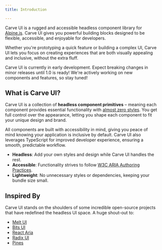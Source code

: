 ```yaml
---
title: Introduction

---
```


Carve UI is a rugged and accessible headless component library for [Alpine.js](https://alpinejs.dev/). Carve UI gives you powerful building blocks designed to be flexible, accessible, and enjoyable for developers. 

Whether you're prototyping a quick feature or building a complex UI, Carve UI lets you focus on creating experiences that are both visually appealing and inclusive, without the extra fluff.

<Aside type="caution" title="Under Construction">
    Carve UI is currently in early development. Expect breaking changes in minor releases until 1.0 is ready! We're actively working on new components and features, so stay tuned!
</Aside>

## What is Carve UI?

Carve UI is a collection of **headless component primitives** – meaning each component provides essential functionality with [almost zero styles](/styling). You get full control over the appearance, letting you shape each component to fit your unique design and brand. 

All components are built with accessibility in mind, giving you peace of mind knowing your application is inclusive by default. Carve UI also leverages TypeScript for improved developer experience, ensuring a smooth, predictable workflow.

- **Headless**: Add your own styles and design while Carve UI handles the rest.
- **Accessible**: Functionality strives to follow [W3C ARIA Authoring Practices](https://www.w3.org/WAI/ARIA/apg/).
- **Lightweight**: No unnecessary styles or dependencies, keeping your bundle size small.

## Inspired By

Carve UI stands on the shoulders of some incredible open-source projects that have redefined the headless UI space. A huge shout-out to:

- [Melt UI](https://www.melt-ui.com/)
- [Bits UI](https://bits-ui.com/)
- [React Aria](https://react-spectrum.adobe.com/react-aria/)
- [Radix UI](https://www.radix-ui.com/)
- [Pines](https://devdojo.com/pines)
